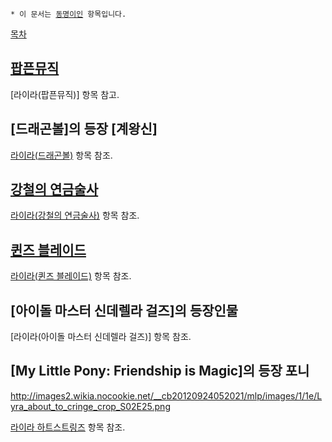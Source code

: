  * 이 문서는 [[동명이인]] 항목입니다.

[[목차]]

== [[팝픈뮤직]] ==
[라이라(팝픈뮤직)] 항목 참고.

== [드래곤볼]의 등장 [계왕신] ==
[[라이라(드래곤볼)]] 항목 참조.

== [[강철의 연금술사]] ==
[[라이라(강철의 연금술사)]] 항목 참조.

== [[퀸즈 블레이드]] ==
[[라이라(퀸즈 블레이드)]] 항목 참조.

== [아이돌 마스터 신데렐라 걸즈]의 등장인물 ==
[라이라(아이돌 마스터 신데렐라 걸즈)] 항목 참조.

== [My Little Pony: Friendship is Magic]의 등장 포니 ==
http://images2.wikia.nocookie.net/__cb20120924052021/mlp/images/1/1e/Lyra_about_to_cringe_crop_S02E25.png

[[라이라 하트스트링즈]] 항목 참조.
